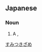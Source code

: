 ==Japanese==
{{ja-kanjitab|すみ|つ|o2=き|さめ|k3=ざめ|r=y|yomi=kun}}

===Noun===
{{ja-noun|スミツキザメ}}

# A {{vern|whitecheek shark}}, {{taxlink|Carcharhinus dussumieri|species|noshow=1}}

[[Category:ja:Sharks|すみつきざめ]]